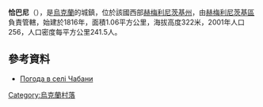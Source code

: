 {{coord|49|25|4|N|26|39|11|E|scale:100000|display=title}}

'''恰巴尼'''（{{lang-uk|Чабани}}），是[[烏克蘭|烏克蘭]]的城鎮，位於該國西部[[赫梅利尼茨基州|赫梅利尼茨基州]]，由[[赫梅利尼茨基區|赫梅利尼茨基區]]負責管轄，始建於1816年，面積1.06平方公里，海拔高度322米，2001年人口256，人口密度每平方公里241.5人。

==參考資料==
* [http://weather.in.ua/ua/hmel'nickaja/27747 Погода в селі Чабани] {{Wayback|url=http://weather.in.ua/ua/hmel'nickaja/27747 |date=20111220082525 }}

{{Ukraine-geo-stub}}
[[Category:烏克蘭村落|Category:烏克蘭村落]]